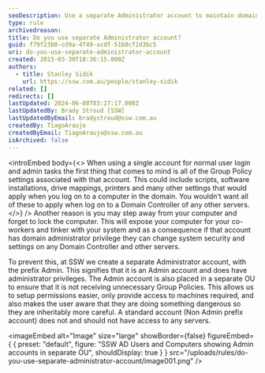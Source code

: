 ```yaml
---
seoDescription: Use a separate Administrator account to maintain domain security and prevent unauthorized access to servers and Domain Controllers.
type: rule
archivedreason:
title: Do you use separate Administrator account?
guid: f79f23b0-cd9a-4f49-acdf-51b0cf2d3bc5
uri: do-you-use-separate-administrator-account
created: 2015-03-30T18:36:15.000Z
authors:
  - title: Stanley Sidik
    url: https://ssw.com.au/people/stanley-sidik
related: []
redirects: []
lastUpdated: 2024-06-08T03:27:17.000Z
lastUpdatedBy: Brady Stroud [SSW]
lastUpdatedByEmail: bradystroud@ssw.com.au
createdBy: TiagoAraujo
createdByEmail: TiagoAraujo@ssw.com.au
isArchived: false
---
```


<introEmbed
  body={<>
When using a single account for normal user login and admin tasks the first thing that comes to mind is all of the Group Policy settings associated with that account. This could include scripts, software installations, drive mappings, printers and many other settings that would apply when you log on to a computer in the domain. You wouldn’t want all of these to apply when log on to a Domain Controller of any other servers.
  </>}
/>
Another reason is you may step away from your computer and forget to lock the computer. This will expose your computer for your co-workers and tinker with your system and as a consequence if that account has domain administrator privilege they can change system security and settings on any Domain Controller and other servers.

To prevent this, at SSW we create a separate Administrator account, with the prefix Admin. This signifies that it is an Admin account and does have administrator privileges. The Admin account is also placed in a separate OU to ensure that it is not receiving unnecessary Group Policies. This allows us to setup permissions easier, only provide access to machines required, and also makes the user aware that they are doing something dangerous so they are inheritably more careful. A standard account (Non Admin prefix account) does not and should not have access to any servers.


<imageEmbed
  alt="Image"
  size="large"
  showBorder={false}
  figureEmbed={ {
    preset: "default",
    figure: "SSW AD Users and Computers showing Admin accounts in separate OU",
    shouldDisplay: true
  } }
  src="/uploads/rules/do-you-use-separate-administrator-account/image001.png"
/>
